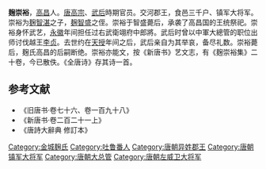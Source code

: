 '''麹崇裕'''，[[高昌|高昌]]人。[[唐高宗|唐高宗]]、[[武则天|武后]]時期官员。交河郡王，食邑三千户、镇军大将军。崇裕为[[麹智湛|麹智湛]]之子，[[麹智盛|麹智盛]]之侄。崇裕于智盛薨后，承袭了高昌国的王统祭祀。崇裕身怀武艺，[[永徽|永徽]]年间担任过右武衛翊府中郎將。武后时曾以中軍大總管的职位出师讨伐越王[[李貞_(唐朝)|李贞]]。去世约在[[天授|天授]]年间之后，武后亲自为其举哀，备尽礼数。崇裕薨后，麹氏高昌的后嗣断绝。崇裕亦能文，按《新唐书》艺文志，有《麹崇裕集》二十卷，今已散佚。《全唐诗》存其诗一首。

== 参考文献 ==

* 《旧唐书·卷七十六、卷一百九十八》
* 《新唐书·卷二百二十一上》
* 《唐詩大辭典 修訂本》

[[Category:金城麹氏|Category:金城麹氏]]
[[Category:吐鲁番人|Category:吐鲁番人]]
[[Category:唐朝异姓郡王|Category:唐朝异姓郡王]]
[[Category:唐朝镇军大将军|Category:唐朝镇军大将军]]
[[Category:唐朝大总管|Category:唐朝大总管]]
[[Category:唐朝左威卫大将军|Category:唐朝左威卫大将军]]